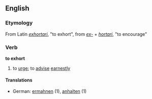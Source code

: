 ==English==
===Etymology===
From Latin ''[[exhortari]]'', "to exhort", from ''[[ex-]]'' + ''[[hortari]]'', "to encourage"
===Verb===
'''to exhort'''
# to [[urge]]; to [[advise]] [[earnest]]ly

====Translations====
*German: [[ermahnen]] (1), [[anhalten]] (1)